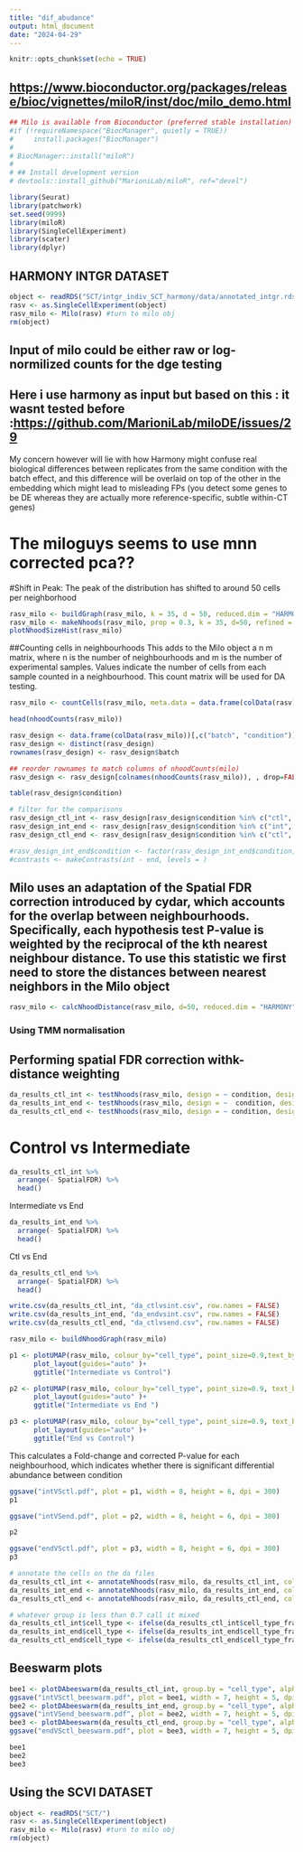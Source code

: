 ---
title: "dif_abudance"
output: html_document
date: "2024-04-29"
---

```{r setup, include=FALSE}
knitr::opts_chunk$set(echo = TRUE)
```

## <https://www.bioconductor.org/packages/release/bioc/vignettes/miloR/inst/doc/milo_demo.html>

```{r}
## Milo is available from Bioconductor (preferred stable installation)
#if (!requireNamespace("BiocManager", quietly = TRUE))
#     install.packages("BiocManager")
# 
# BiocManager::install("miloR")
# 
# ## Install development version
# devtools::install_github("MarioniLab/miloR", ref="devel") 
```

```{r}
library(Seurat)
library(patchwork)
set.seed(9999)
library(miloR)
library(SingleCellExperiment)
library(scater)
library(dplyr)
```

## HARMONY INTGR DATASET

```{r}
object <- readRDS("SCT/intgr_indiv_SCT_harmony/data/annotated_intgr.rds")
rasv <- as.SingleCellExperiment(object)
rasv_milo <- Milo(rasv) #turn to milo obj
rm(object)
```

## Input of milo could be either raw or log-normilized counts for the dge testing

## Here i use harmony as input but based on this : it wasnt tested before :<https://github.com/MarioniLab/miloDE/issues/29>

My concern however will lie with how Harmony might confuse real biological differences between replicates from the same condition with the batch effect, and this difference will be overlaid on top of the other in the embedding which might lead to misleading FPs (you detect some genes to be DE whereas they are actually more reference-specific, subtle within-CT genes)

# The miloguys seems to use mnn corrected pca??

#Shift in Peak: The peak of the distribution has shifted to around 50 cells per neighborhood

```{r}
rasv_milo <- buildGraph(rasv_milo, k = 35, d = 50, reduced.dim = "HARMONY")
rasv_milo <- makeNhoods(rasv_milo, prop = 0.3, k = 35, d=50, refined = TRUE)
plotNhoodSizeHist(rasv_milo)
```

##Counting cells in neighbourhoods This adds to the Milo object a n \times m matrix, where n is the number of neighbourhoods and m is the number of experimental samples. Values indicate the number of cells from each sample counted in a neighbourhood. This count matrix will be used for DA testing.

```{r}
rasv_milo <- countCells(rasv_milo, meta.data = data.frame(colData(rasv)), sample="batch")
```

```{r}
head(nhoodCounts(rasv_milo))
```

```{r}
rasv_design <- data.frame(colData(rasv_milo))[,c("batch", "condition")]
rasv_design <- distinct(rasv_design)
rownames(rasv_design) <- rasv_design$batch

## reorder rownames to match columns of nhoodCounts(milo)
rasv_design <- rasv_design[colnames(nhoodCounts(rasv_milo)), , drop=FALSE]

table(rasv_design$condition)
```

```{r}
# filter for the comparisons
rasv_design_ctl_int <- rasv_design[rasv_design$condition %in% c("ctl", "int"), ]
rasv_design_int_end <- rasv_design[rasv_design$condition %in% c("int", "end"), ]
rasv_design_ctl_end <- rasv_design[rasv_design$condition %in% c("ctl", "end"), ]

#rasv_design_int_end$condition <- factor(rasv_design_int_end$condition, levels = c("int", "end"))
#contrasts <- makeContrasts(int - end, levels = )
```


## Milo uses an adaptation of the Spatial FDR correction introduced by cydar, which accounts for the overlap between neighbourhoods. Specifically, each hypothesis test P-value is weighted by the reciprocal of the kth nearest neighbour distance. To use this statistic we first need to store the distances between nearest neighbors in the Milo object

```{r}
rasv_milo <- calcNhoodDistance(rasv_milo, d=50, reduced.dim = "HARMONY", use.assay = "logcounts") # use assay
```

### Using TMM normalisation

## Performing spatial FDR correction withk-distance weighting

```{r}
da_results_ctl_int <- testNhoods(rasv_milo, design = ~ condition, design.df = rasv_design_ctl_int, fdr.weighting="graph-overlap")
da_results_int_end <- testNhoods(rasv_milo, design = ~  condition, design.df = rasv_design_int_end, fdr.weighting="graph-overlap")
da_results_ctl_end <- testNhoods(rasv_milo, design = ~ condition, design.df = rasv_design_ctl_end, fdr.weighting="graph-overlap")
```


# Control vs Intermediate
```{r}
da_results_ctl_int %>%
  arrange(- SpatialFDR) %>%
  head() 
```

Intermediate vs End
```{r}
da_results_int_end %>%
  arrange(- SpatialFDR) %>%
  head() 

```

Ctl vs End
```{r}
da_results_ctl_end %>%
  arrange(- SpatialFDR) %>%
  head() 
```

```{r}
write.csv(da_results_ctl_int, "da_ctlvsint.csv", row.names = FALSE)
write.csv(da_results_int_end, "da_endvsint.csv", row.names = FALSE)
write.csv(da_results_ctl_end, "da_ctlvsend.csv", row.names = FALSE)

```

```{r}
rasv_milo <- buildNhoodGraph(rasv_milo)
```

```{r}
p1 <- plotUMAP(rasv_milo, colour_by="cell_type", point_size=0.9,text_by = "cell_type", text_size = 3.5) + plotNhoodGraphDA(rasv_milo, da_results_ctl_int, alpha=0.5) +
      plot_layout(guides="auto" )+
      ggtitle("Intermediate vs Control")

p2 <- plotUMAP(rasv_milo, colour_by="cell_type", point_size=0.9, text_by = "cell_type", text_size = 3.5) + plotNhoodGraphDA(rasv_milo, da_results_int_end, alpha=0.5) +
      plot_layout(guides="auto" )+
      ggtitle("Intermediate vs End ")

p3 <- plotUMAP(rasv_milo, colour_by="cell_type", point_size=0.9, text_by = "cell_type", text_size = 3.5) + plotNhoodGraphDA(rasv_milo, da_results_ctl_end, alpha=0.5) + 
      plot_layout(guides="auto" )+
      ggtitle("End vs Control")
```

This calculates a Fold-change and corrected P-value for each neighbourhood, which indicates whether there is significant differential abundance between condition

```{r}
ggsave("intVSctl.pdf", plot = p1, width = 8, height = 6, dpi = 300)
p1
```

```{r}
ggsave("intVSend.pdf", plot = p2, width = 8, height = 6, dpi = 300)

p2
```


```{r}
ggsave("endVSctl.pdf", plot = p3, width = 8, height = 6, dpi = 300)
p3
```

```{r}
# annotate the cells on the da files 
da_results_ctl_int <- annotateNhoods(rasv_milo, da_results_ctl_int, coldata_col = "cell_type")
da_results_int_end <- annotateNhoods(rasv_milo, da_results_int_end, coldata_col = "cell_type")
da_results_ctl_end <- annotateNhoods(rasv_milo, da_results_ctl_end, coldata_col = "cell_type")
```

```{r}
# whatever group is less than 0.7 call it mixed
da_results_ctl_int$cell_type <- ifelse(da_results_ctl_int$cell_type_fraction < 0.7, "Mixed", da_results_ctl_int$cell_type)
da_results_int_end$cell_type <- ifelse(da_results_int_end$cell_type_fraction < 0.7, "Mixed", da_results_int_end$cell_type)
da_results_ctl_end$cell_type <- ifelse(da_results_ctl_end$cell_type_fraction < 0.7, "Mixed", da_results_ctl_end$cell_type)
```


## Beeswarm plots

```{r}
bee1 <- plotDAbeeswarm(da_results_ctl_int, group.by = "cell_type", alpha = 1)+ggtitle("Intermediate vs Control")
ggsave("intVSctl_beeswarm.pdf", plot = bee1, width = 7, height = 5, dpi = 300)
bee2 <- plotDAbeeswarm(da_results_int_end, group.by = "cell_type", alpha = 1)+ggtitle("Intermediate vs End")
ggsave("intVSend_beeswarm.pdf", plot = bee2, width = 7, height = 5, dpi = 300)
bee3 <- plotDAbeeswarm(da_results_ctl_end, group.by = "cell_type", alpha = 1)+ggtitle("End vs Control")
ggsave("endVSctl_beeswarm.pdf", plot = bee3, width = 7, height = 5, dpi = 300)
```
```{r}
bee1
bee2
bee3
```


## Using the SCVI DATASET

```{r}
object <- readRDS("SCT/")
rasv <- as.SingleCellExperiment(object)
rasv_milo <- Milo(rasv) #turn to milo obj
rm(object)
```

```{r}

```

```{r}

```


